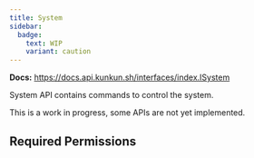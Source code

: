 ```yaml
---
title: System
sidebar:
  badge:
    text: WIP
    variant: caution
---
```


**Docs:** https://docs.api.kunkun.sh/interfaces/index.ISystem

System API contains commands to control the system.

This is a work in progress, some APIs are not yet implemented.

## Required Permissions


<SystemAPI />
